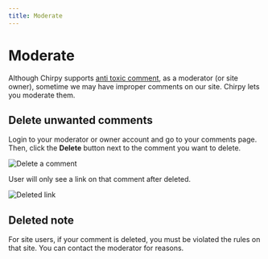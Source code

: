 ```yaml
---
title: Moderate
---
```


# Moderate

Although Chirpy supports [anti toxic comment](/docs/features/anti-toxic-comment), as a moderator (or site owner), sometime we may have improper comments on our site. Chirpy lets you moderate them.

## Delete unwanted comments

Login to your moderator or owner account and go to your comments page. Then, click the **Delete** button next to the comment you want to delete.

![Delete a comment](/images/docs/features/moderate/delete-comment.png)

User will only see a link on that comment after deleted.

![Deleted link](/images/docs/features/moderate/deleted-link.png)

## Deleted note

For site users, if your comment is deleted, you must be violated the rules on that site. You can contact the moderator for reasons.

